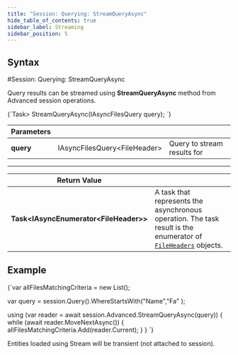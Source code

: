 ---
title: "Session: Querying: StreamQueryAsync"
hide_table_of_contents: true
sidebar_label: Streaming
sidebar_position: 5
---




## Syntax
<LanguageSwitcher supportedLanguages={supportedLanguages} />
<LanguageContent language="csharp">
#Session: Querying: StreamQueryAsync

Query results can be streamed using **StreamQueryAsync** method from Advanced session operations.



<TabItem value="streaming_1" label="streaming_1">
<CodeBlock language="csharp">
{`Task<IAsyncEnumerator<FileHeader>> StreamQueryAsync(IAsyncFilesQuery<FileHeader> query);
`}
</CodeBlock>
</TabItem>

| Parameters | | |
| ------------- | ------------- | ----- |
| **query** | IAsyncFilesQuery&lt;FileHeader&gt; | Query to stream results for |

---

| Return Value | |
| ------------- | ------------- |
| **Task&lt;IAsyncEnumerator&lt;FileHeader&gt;&gt;** | A task that represents the asynchronous operation. The task result is the enumerator of [`FileHeaders`](../../../../../glossary/file-header.mdx) objects. |

## Example

<TabItem value="streaming_2" label="streaming_2">
<CodeBlock language="csharp">
{`var allFilesMatchingCriteria = new List<FileHeader>();

var query = session.Query().WhereStartsWith("Name","Fa" );

using (var reader = await session.Advanced.StreamQueryAsync(query))
\{
    while (await reader.MoveNextAsync())
    \{
        allFilesMatchingCriteria.Add(reader.Current);
    \}
\}
`}
</CodeBlock>
</TabItem>   

<Admonition type="info" title="Information" id="information" href="#information">
Entities loaded using Stream will be transient (not attached to session).
</Admonition>


</LanguageContent>

<!---
- [Commands : StreamQueryAsync](../../commands/files/browse/stream-query)

-->